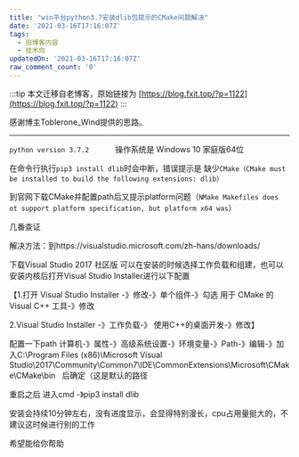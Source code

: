 ```yaml
---
title: "win平台python3.7安装dlib包提示的CMake问题解决"
date: '2021-03-16T17:16:07Z'
tags:
  - 旧博客内容
  - 技术向
updatedOn: '2021-03-16T17:16:07Z'
raw_comment_count: '0'
---
```


:::tip
本文迁移自老博客，原始链接为 [https://blog.fxit.top/?p=1122](https://blog.fxit.top/?p=1122)
:::

感谢博主Toblerone_Wind提供的思路。

<hr />

`python version 3.7.2`            操作系统是 Windows 10 家庭版64位

在命令行执行`pip3 install dlib`时会中断，错误提示是 缺少`CMake（CMake must be installed to build the following extensions: dlib）`

到官网下载CMake并配置path后又提示platform问题（`NMake Makefiles does ot support platform specification, but platform x64 was`）

几番查证

解决方法：到https://visualstudio.microsoft.com/zh-hans/downloads/

下载Visual Studio 2017 社区版 可以在安装的时候选择工作负载和组建，也可以安装内核后打开Visual Studio Installer进行以下配置

【1.打开 Visual Studio Installer -》修改-》单个组件-》勾选 用于 CMake 的 Visual C++ 工具-》修改

2.Visual Studio Installer -》工作负载-》 使用C++的桌面开发-》修改】

配置一下path 计算机-》属性-》高级系统设置-》环境变量-》Path-》编辑-》加入C:\Program Files (x86)\Microsoft Visual Studio\2017\Community\Common7\IDE\CommonExtensions\Microsoft\CMake\CMake\bin   后确定（这是默认的路径

重启之后 进入cmd -》pip3 install dlib

安装会持续10分钟左右，没有进度显示，会显得特别漫长，cpu占用量挺大的，不建议这时候进行别的工作

希望能给你帮助
